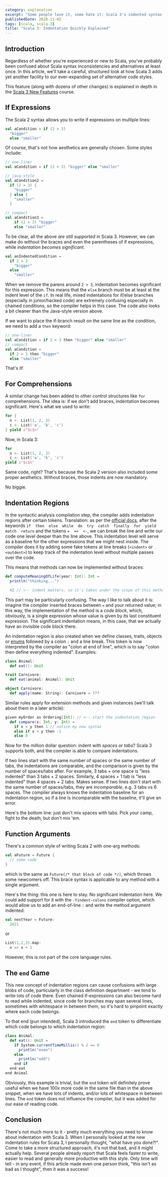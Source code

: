 ```yaml
---
category: explanation
excerpt: "Some people love it, some hate it: Scala 3's indented syntax might surprise you with its potential to enhance your code structure"
publishedDate: 2020-11-02
tags: [scala, scala-3]
title: "Scala 3: Indentation Quickly Explained"
---
```


## Introduction

Regardless of whether you're experienced or new to Scala, you've probably been confused about Scala syntax inconsistencies and alternatives at least once. In this article, we'll take a careful, structured look at how Scala 3 adds yet another facility to our ever-expanding set of alternative code styles.

This feature (along with dozens of other changes) is explained in depth in the [Scala 3 New Features](/courses/scala-3-new-features) course.

## If Expressions

The Scala 2 syntax allows you to write if expressions on multiple lines:

```scala
val aCondition = if (2 > 3)
  "bigger"
  else "smaller"
```

Of course, that's not how aesthetics are generally chosen. Some styles include:

```scala
// one-liner
val aCondition = if (2 > 3) "bigger" else "smaller"

// java-style
val aCondition2 =
  if (2 > 3) {
    "bigger"
  } else {
    "smaller"
  }

// compact
val aCondition3 =
    if (2 > 3) "bigger"
    else "smaller"
```

To be clear, all the above _are still supported_ in Scala 3. However, we can make do without the braces and even the parentheses of if expressions, while _indentation becomes significant_.

```scala
val anIndentedCondition =
  if 2 > 3
    "bigger"
  else
    "smaller"
```

When we remove the parens around `2 > 3`, indentation becomes significant for this expression. This means that the `else` branch must be at least at the indent level of the `if`. In real life, mixed indentations for if/else branches (especially in junior/hacked code) are extremely confusing especially in chained conditions, so the compiler helps in this case. The code also looks a bit cleaner than the Java-style version above.

If we want to place the if-branch result on the same line as the condition, we need to add a `then` keyword:

```scala
// one-liner
val aCondition = if 2 > 3 then "bigger" else "smaller"
// compact
val aCondition =
  if 2 > 3 then "bigger"
  else "smaller"
```

That's it!

## For Comprehensions

A similar change has been added to other control structures like `for` comprehensions. The idea is: if we don't add braces, indentation becomes significant. Here's what we used to write:

```scala
for {
  n <- List(1, 2, 3)
  c <- List('a', 'b', 'c')
} yield s"$c$n"
```

Now, in Scala 3:

```scala
for
  n <- List(1, 2, 3)
  c <- List('a', 'b', 'c')
yield s"$c$n"
```

Same code, right? That's because the Scala 2 version also included some proper aesthetics. Without braces, those indents are now mandatory.

No biggie.

## Indentation Regions

In the syntactic analysis compilation step, the compiler adds indentation regions after certain tokens. Translation: as per the [official docs](http://dotty.epfl.ch/docs/reference/other-new-features/indentation.html#optional-braces), after the keywords `if  then  else  while  do  try  catch  finally  for  yield  match  return` and the tokens `=  =>  <-`, we can break the line and write our code one level deeper than the line above. This indentation level will serve as a baseline for the other expressions that we might nest inside. The compiler does it by adding some fake tokens at line breaks (`<indent>` or `<outdent>`) to keep track of the indentation level without multiple passes over the code.

This means that methods can now be implemented without braces:

```scala
def computeMeaningOfLife(year: Int): Int =
  println("thinking...")

  42 // <-- indent matters, so it's taken under the scope of this method
```

This part may be particularly confusing. The way I like to talk about it is: imagine the compiler inserted braces between `=` and your returned value; in this way, the implementation of the method is a _code block_, which, obviously, is a single expression whose value is given by its last constituent expression. The significant indentation means, in this case, that we actually have an invisible code block there.

An indentation region is also created when we define classes, traits, objects or [enums](/articles/enums-in-scala-3) followed by a colon `:` and a line break. This token is now interpreted by the compiler as "colon at end of line", which is to say "colon then define everything indented". Examples:

```scala
class Animal:
  def eat(): Unit

trait Carnivore:
  def eat(animal: Animal): Unit

object Carnivore:
  def apply(name: String): Carnivore = ???
```

Similar rules apply for extension methods and given instances (we'll talk about them in a later article):

```scala
given myOrder as Ordering[Int]: // <-- start the indentation region
  def compare(x: Int, y: Int) =
    if x < y then 1 // notice my new syntax
    else if x > y then -1
    else 0
```

Now for the million dollar question: indent with _spaces or tabs_? Scala 3 supports both, and the compiler is able to compare indentations.

If two lines start with the same number of spaces or the same number of tabs, the indentations are comparable, and the comparison is given by the number of spaces/tabs after. For example, 3 tabs + one space is "less indented" than 3 tabs + 2 spaces. Similarly, 4 spaces + 1 tab is "less indented" than 4 spaces + 2 tabs. Makes sense. If two lines don't start with the same number of spaces/tabs, they are _incomparable_, e.g. 3 tabs vs 6 spaces. The compiler always knows the indentation baseline for an indentation region, so if a line is incomparable with the baseline, it'll give an error.

Here's the bottom line: just don't mix spaces with tabs. Pick your camp, fight to the death, but don't mix 'em.

## Function Arguments

There's a common style of writing Scala 2 with one-arg methods:

```scala
val aFuture = Future {
  // some code
}
```

which is the same as `Future(/* that block of code */)`, which throws some newcomers off. This brace syntax is applicable to any method with a single argument.

Here's the thing: this one is here to stay. No significant indentation here. We could add support for it with the `-Yindent-colons` compiler option, which would allow us to add an end-of-line `:` and write the method argument indented:

```scala
val nextYear = Future:
  2021
```

or

```scala
List(1,2,3).map:
  x => x + 1
```

However, this is not part of the core language rules.

## The `end` Game

This new concept of indentation regions can cause confusions with large blobs of code, particularly in the class definition department - we tend to write lots of code there. Even chained if-expressions can also become hard to read while indented, since code for branches may span several lines, sometimes with whitespace in between them, so it's hard to pinpoint exactly where each code belongs.

To that end (pun intended), Scala 3 introduced the `end` token to differentiate which code belongs to which indentation region:

```scala
class Animal:
  def eat(): Unit =
    if System.currentTimeMillis() % 2 == 0
      println("even")
    else
      println("odd")
    end if
  end eat
end Animal
```

Obviously, this example is trivial, but the `end` token will definitely prove useful when we have 100x more code in the same file than in the above snippet, when we have lots of indents, and/or lots of whitespace in between lines. The `end` token does not influence the compiler, but it was added for our ease of reading code.

## Conclusion

There's not much more to it - pretty much everything you need to know about indentation with Scala 3. When I personally looked at the new indentation rules for Scala 3, I personally thought, "what have you done?!". Come to take a more structured approach, it's not that bad, and it might actually help. Several people already report that Scala feels faster to write, easier to read and generally more productive with this style. Only time will tell - in any event, if this article made even one person think, "this isn't as bad as I thought", then it was a success!
